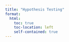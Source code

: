 ```yaml
---
title: "Hypothesis Testing"
format:
  html:
    toc: true
    toc-location: left
    self-contained: true
---
```


